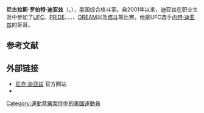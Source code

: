 {{Expand language|1=en|time=2020-11-14T20:13:41+00:00}}
{{Infobox martial artist
| name            = 尼克·迪亚兹
| image           = Nick Diaz 2009.jpg
| image_size      = 180
| caption         = 尼克·迪亚兹（2009年）
| birth_name      = 尼古拉斯·罗伯特·迪亚兹
| birth_date      = {{Birth date and age|1983|08|02}}
| birth_place     = [[美国|美国]][[加利福尼亚州|加利福尼亚州]][[斯托克顿|斯托克顿]]
| nationality     = {{USA}}
| height          = 6英尺1英寸
| weight          = {{convert|170|lb|kg st|abbr=on}}
| reach_in        = 76
| reach_footnote  = <ref name="ufc183">[http://www.ufc.com/event/UFC183/printFightCard UFC 183 Fight Card] {{Wayback|url=http://www.ufc.com/event/UFC183/printFightCard |date=20180825110317 }} ufc.com</ref><ref>[http://www.ufc.com/event/UFC143/printFightCard UFC 143 Fight Card] {{Wayback|url=http://www.ufc.com/event/UFC143/printFightCard |date=20180401053331 }}. Ufc.com. Retrieved on August 21, 2016.</ref>
| fighting_out_of = 美国加利福尼亚州斯托克顿
| style = [[巴西柔术|巴西柔术]]，[[拳击|拳击]]
| stance          = 
| team            = 
| trainer         = 理查德·佩雷斯（[[拳击|拳击]])<br>塞萨尔·格雷西（[[巴西柔术|巴西柔术]]）
| rank            = 三级黑带（[[巴西柔术|巴西柔术]]）
| years_active    = 2001年–2015年（[[综合格斗|综合格斗]]）<br>2005年（[[拳击|拳击]]）
| box_win         = 1
| box_kowin       =
| box_loss        =
| box_koloss      =
| box_draw        =
| box_nc          =
| mma_kowin       = 13
| mma_subwin      = 8
| mma_decwin      = 5
| mma_dqwin       =
| mma_otherwin    =
| mma_koloss      = 2
| mma_subloss     =
| mma_decloss     = 7
| mma_dqloss      =
| mma_otherleoss   =
| mma_drraw        =
| mma_nc          = 2
| occupation      =
| relatives       = [[内特·迪亚兹|内特·迪亚兹]]（弟弟）
| website         ={{URL|nickdiaz209.com}} 
| boxrec          = 312079
| sherdog         = 2831
| footnotes       =
| updated         =
| medaltemplates =
}}

'''尼古拉斯·罗伯特·迪亚兹'''（{{lang-en|Nickolas Robert Diaz}}，{{bd|1983年|8月2日||}}），美国综合格斗家。自2001年以来，迪亚兹在职业生涯中参加了[[终极格斗冠军赛|UFC]]、[[PRIDE格斗锦标赛|PRIDE]]、{{tsl|en|Strikeforce (mixed martial arts)||Strikeforce}}、{{tsl|en|EliteXC||EliteXC}}、{{tsl|en|World Extreme Cagefighting|World Extreme Cagefighting|WEC}}、[[DREAM格鬥賽|DREAM]]以及[[修斗|修斗]]等比赛。他是UFC选手[[内特·迪亚兹|内特·迪亚兹]]的哥哥。

==参考文献==
{{Reflist}}

==外部链接==
{{Wikiquote}}
* [http://www.diazbrothers.com 尼克·迪亚兹] {{Wayback|url=http://www.diazbrothers.com/ |date=20200724114027 }}官方网站
*{{Boxrec|id=312079|name=尼克·迪亚兹}}

{{Authority control}}
{{DEFAULTSORT:Diaz, Nick}}

[[Category:運動禁藥案件中的美國運動員|Category:運動禁藥案件中的美國運動員]]
{{US-bio-stub}}